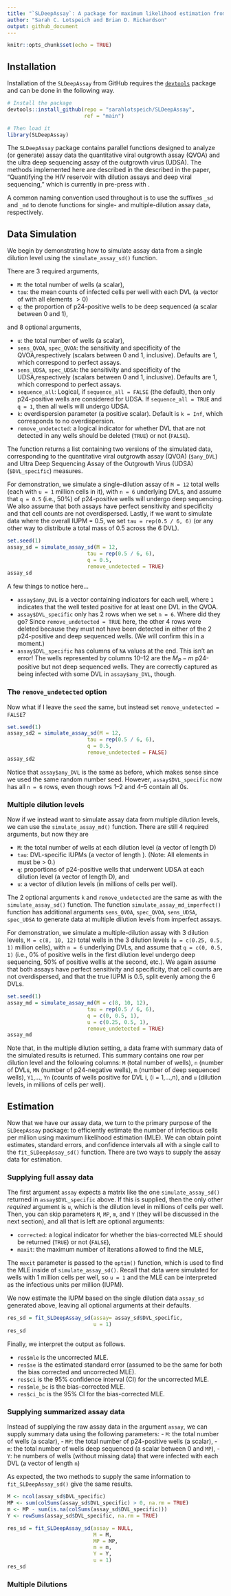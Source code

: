 ---
title: "`SLDeepAssay`: A package for maximum likelihood estimation from serial dilution assays with partial deep sequencing"
author: "Sarah C. Lotspeich and Brian D. Richardson"
output: github_document
---

```{r setup, include=FALSE}
knitr::opts_chunk$set(echo = TRUE)
```

## Installation 

Installation of the `SLDeepAssay` from GitHub requires the [`devtools`](https://www.r-project.org/nosvn/pandoc/devtools.html) package and can be done in the following way. 

```{r, eval = F}
# Install the package
devtools::install_github(repo = "sarahlotspeich/SLDeepAssay", 
                         ref = "main")
```
```{r}
# Then load it
library(SLDeepAssay)
```

The `SLDeepAssay` package contains parallel functions designed to analyze (or generate) assay data the quantitative viral outgrowth assay (QVOA) and the ultra deep sequencing assay of the outgrowth virus (UDSA). The methods implemented here are described in the described in the paper, "Quantifying the HIV reservoir with dilution assays and deep viral sequencing," which is currently in pre-press with \textit{Biometrics}.

A common naming convention used throughout is to use the suffixes `_sd` and `_md` to denote functions for single- and multiple-dilution assay data, respectively. 

## Data Simulation

We begin by demonstrating how to simulate assay data from a single dilution level using the `simulate_assay_sd()` function. 

There are 3 required arguments, 
  
  -   `M`: the total number of wells (a scalar),
  -   `tau`: the mean counts of infected cells per well with each DVL (a vector of with all elements $>0$)
  -   `q`: the proportion of p24-positive wells to be deep sequenced (a scalar between $0$ and $1$), 
  
and 8 optional arguments, 

  -   `u`: the total number of wells (a scalar),
  -   `sens_QVOA`, `spec_QVOA`: the sensitivity and specificity of the QVOA,respectively (scalars between 0 and 1, inclusive). Defaults are 1, which correspond to perfect assays.
  -   `sens_UDSA`, `spec_UDSA`: the sensitivity and specificity of the UDSA,respectively (scalars between 0 and 1, inclusive). Defaults are 1, which correspond to perfect assays.
  -   `sequence_all`: Logical, if `sequence_all = FALSE` (the default), then only p24-positive wells are considered for UDSA. If `sequence_all = TRUE` and `q = 1`, then all wells will undergo UDSA.
  -   `k`: overdispersion parameter (a positive scalar). Default is `k = Inf`, which corresponds to no overdispersion.
  -   `remove_undetected`: a logical indicator for whether DVL that are not detected in any wells should be deleted (`TRUE`) or not (`FALSE`).

The function returns a list containing two versions of the simulated data, corresponding to the quantitative viral outgrowth assay (QVOA) (`$any_DVL`) and Ultra Deep Sequencing Assay of the Outgrowth Virus (UDSA) (`$DVL_specific`) measures.  
  
For demonstration, we simulate a single-dilution assay of `M = 12` total wells (each with `u = 1` million cells in it), with `n = 6` underlying DVLs, and assume that `q = 0.5` (i.e., 50\%) of p24-positive wells will undergo deep sequencing. We also assume that both assays have perfect sensitivity and specificity and that cell counts are not overdispersed. Lastly, if we want to simulate data where the overall IUPM = 0.5, we set `tau = rep(0.5 / 6, 6)` (or any other way to distribute a total mass of 0.5 across the 6 DVL). 

```{r}
set.seed(1)
assay_sd = simulate_assay_sd(M = 12, 
                          tau = rep(0.5 / 6, 6), 
                          q = 0.5, 
                          remove_undetected = TRUE)
assay_sd
```

A few things to notice here... 

  -   `assay$any_DVL` is a vector containing indicators for each well, where `1` indicates that the well tested positive for at least one DVL in the QVOA. 
  -   `assay$DVL_specific` only has 2 rows when we set `n = 6`. Where did they go? Since `remove_undetected = TRUE` here, the other 4 rows were deleted because they must not have been detected in either of the 2 p24-positive and deep sequenced wells. (We will confirm this in a moment.)
  -   `assay$DVL_specific` has columns of `NA` values at the end. This isn't an error! The wells represented by columns 10--12 are the $M_P - m$ p24-positive but not deep sequenced wells. They are correctly captured as being infected with some DVL in `assay$any_DVL`, though.  

### The `remove_undetected` option

Now what if I leave the `seed` the same, but instead set `remove_undetected = FALSE`? 

```{r}
set.seed(1)
assay_sd2 = simulate_assay_sd(M = 12,
                          tau = rep(0.5 / 6, 6), 
                          q = 0.5, 
                          remove_undetected = FALSE)
assay_sd2
```

Notice that `assay$any_DVL` is the same as before, which makes sense since we used the same random number seed. However, `assay$DVL_specific` now has all `n = 6` rows, even though rows 1--2 and 4--5 contain all 0s. 

### Multiple dilution levels

Now if we instead want to simulate assay data from multiple dilution levels, we can use the `simulate_assay_md()` function. There are still 4 required arguments, but now they are 
  
  -   `M`: the total number of wells at each dilution level (a vector of length D)
  -   `tau`: DVL-specific IUPMs (a vector of length \code{n}). (Note: All elements in \code{tau} must be > 0.)
  -   `q`: proportions of p24-positive wells that underwent UDSA at each dilution level (a vector of length D), and 
  -   `u`:  a vector of dilution levels (in millions of cells per well).
  
The 2 optional arguments `k` and `remove_undetected` are the same as with the `simulate_assay_sd()` function. The function `simulate_assay_md_imperfect()` function has additional arguments `sens_QVOA`, `spec_QVOA`, `sens_UDSA`, `spec_UDSA` to generate data at multiple dilution levels from imperfect assays.

For demonstration, we simulate a multiple-dilution assay with 3 dilution levels, `M = c(8, 10, 12)` total wells in the 3 dilution levels (`u = c(0.25, 0.5, 1)` million cells), with `n = 6` underlying DVLs, and assume that `q = c(0, 0.5, 1)` (i.e., 0\% of positive wells in the first dilution level undergo deep sequencing, 50\% of positive wellls at the second, etc.). We again assume that both assays have perfect sensitivity and specificity, that cell counts are not overdispersed, and that the true IUPM is 0.5, split evenly among the 6 DVLs.

```{r}
set.seed(1)
assay_md = simulate_assay_md(M = c(8, 10, 12), 
                          tau = rep(0.5 / 6, 6), 
                          q = c(0, 0.5, 1), 
                          u = c(0.25, 0.5, 1),
                          remove_undetected = TRUE)
assay_md
```

Note that, in the multiple dilution setting, a data frame with summary data of the simulated results is returned. This summary contains one row per dilution level and the following columns: `M` (total number of wells), `n` (number of DVLs, `MN` (number of p24-negative wells), `m` (number of deep sequenced wells), `Y1`,..., `Yn` (counts of wells positive for DVL i, (i = 1,...,n), and `u` (dilution levels, in millions of cells per well).

## Estimation 

Now that we have our assay data, we turn to the primary purpose of the `SLDeepAssay` package: to efficiently estimate the number of infectious cells per million using maximum likelihood estimation (MLE). We can obtain point estimates, standard errors, and confidence intervals all with a single call to the `fit_SLDeepAssay_sd()` function. There are two ways to supply the assay data for estimation. 

### Supplying full assay data 

The first argument `assay` expects a matrix like the one `simulate_assay_sd()` returned in `assay$DVL_specific` above. If this is supplied, then the only other *required* argument is `u`, which is the dilution level in millions of cells per well. Then, you can skip parameters `M`, `MP`, `m`, and `Y` (they will be discussed in the next section), and all that is left are optional arguments: 

  -   `corrected`: a logical indicator for whether the bias-corrected MLE should be returned (`TRUE`) or not (`FALSE`),
  -   `maxit`: the maximum number of iterations allowed to find the MLE,

The `maxit` parameter is passed to the `optim()` function, which is used to find the MLE inside of `simulate_assay_sd()`. Recall that data were simulated for wells with 1 million cells per well, so `u = 1` and the MLE can be interpreted as the infectious units per million (IUPM).

We now estimate the IUPM based on the single dilution data  `assay_sd` generated above, leaving all optional arguments at their defaults.

```{r}
res_sd = fit_SLDeepAssay_sd(assay= assay_sd$DVL_specific, 
                            u = 1)
res_sd
```

Finally, we interpret the output as follows. 

  -   `res$mle` is the uncorrected MLE. 
  -   `res$se` is the estimated standard error (assumed to be the same for both the bias corrected and uncorrected MLE). 
  -   `res$ci` is the 95\% confidence interval (CI) for the uncorrected MLE. 
  -   `res$mle_bc` is the bias-corrected MLE. 
  -   `res$ci_bc` is the 95\% CI for the bias-corrected MLE. 

### Supplying summarized assay data

Instead of supplying the raw assay data in the argument `assay`, we can supply summary data using the following parameters:
  -   `M`: the total number of wells (a scalar),
  -   `MP`: the total number of p24-positive wells (a scalar), 
  -   `m`: the total number of wells deep sequenced (a scalar between 0 and `MP`),
  -   `Y`: he numbers of wells (without missing data) that were infected with each DVL (a vector of length `n`)
  
As expected, the two methods to supply the same information to `fit_SLDeepAssay_sd()` give the same results.
  
```{r}

M <- ncol(assay_sd$DVL_specific)
MP <- sum(colSums(assay_sd$DVL_specific) > 0, na.rm = TRUE)
m <- MP - sum(is.na(colSums(assay_sd$DVL_specific)))
Y <- rowSums(assay_sd$DVL_specific, na.rm = TRUE)

res_sd = fit_SLDeepAssay_sd(assay = NULL, 
                            M = M,
                            MP = MP,
                            m = m,
                            Y = Y,
                            u = 1)
res_sd

```

### Multiple Dilutions
